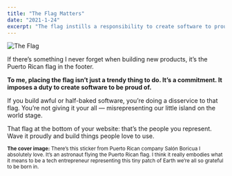 ```yaml
---
title: "The Flag Matters"
date: "2021-1-24"
excerpt: "The flag instills a responsibility to create software to proud of."
---
```


![The Flag](https://cdn.shopify.com/s/files/1/0273/4017/7461/products/astronauta-sticker-w_500x.jpg?v=1571967651)

If there’s something I never forget when building new products, it’s the Puerto Rican flag in the footer.

**To me, placing the flag isn’t just a trendy thing to do. It’s a commitment. It imposes a duty to create software to be proud of.**

If you build awful or half-baked software, you’re doing a disservice to that flag. You’re not giving it your all — misrepresenting our little island on the world stage.

That flag at the bottom of your website: that’s the people you represent. Wave it proudly and build things people love to use.

<small>
  <strong>The cover image:</strong> There’s this sticker from Puerto Rican
  company Salón Boricua I absolutely love. It’s an astronaut flying the Puerto
  Rican flag. I think it really embodies what it means to be a tech entrepreneur
  representing this tiny patch of Earth we’re all so grateful to be born in.
</small>
